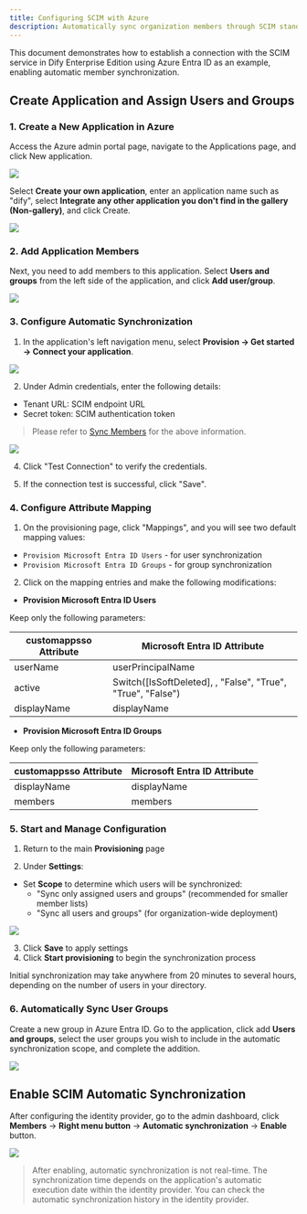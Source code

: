 ```yaml
---
title: Configuring SCIM with Azure
description: Automatically sync organization members through SCIM standard. Version ≥ v2.7.0
---
```


This document demonstrates how to establish a connection with the SCIM service in Dify Enterprise Edition using Azure Entra ID as an example, enabling automatic member synchronization.

## Create Application and Assign Users and Groups

### 1. Create a New Application in Azure

Access the Azure admin portal page, navigate to the Applications page, and click New application.

![](https://assets-docs.dify.ai/2024/11/4f52715ff661e6c9430af09b4b2a4736.png)

Select **Create your own application**, enter an application name such as "dify", select **Integrate any other application you don't find in the gallery (Non-gallery)**, and click Create.

![](https://assets-docs.dify.ai/2024/11/b823ecfaa94d18ba0ac794cc0290dc7f.png)

### 2. Add Application Members

Next, you need to add members to this application. Select **Users and groups** from the left side of the application, and click **Add user/group**.

![](https://assets-docs.dify.ai/2024/11/ed3c6f5de21c75e2261bf05d055ffb9e.png)

### 3. Configure Automatic Synchronization

1. In the application's left navigation menu, select **Provision → Get started → Connect your application**.

![](https://assets-docs.dify.ai/2025/05/f890065efeb5390dcb43e7e7d1c1f5b8.png)

2. Under Admin credentials, enter the following details:

  - Tenant URL: SCIM endpoint URL
  - Secret token: SCIM authentication token

  > Please refer to [Sync Members](../sync-team-members) for the above information.

  ![](https://assets-docs.dify.ai/2025/05/03f1e586bc428538d80b6f5316a293df.png)

4. Click "Test Connection" to verify the credentials.

5. If the connection test is successful, click "Save".

### 4. Configure Attribute Mapping

1. On the provisioning page, click "Mappings", and you will see two default mapping values:

  - `Provision Microsoft Entra ID Users` - for user synchronization
  - `Provision Microsoft Entra ID Groups` - for group synchronization

2. Click on the mapping entries and make the following modifications:

- **Provision Microsoft Entra ID Users**

Keep only the following parameters:

| customappsso Attribute | Microsoft Entra ID Attribute |
|------------------|------------------------|
| userName | userPrincipalName |
| active | Switch([IsSoftDeleted], , "False", "True", "True", "False") |
| displayName | displayName |

- **Provision Microsoft Entra ID Groups**

Keep only the following parameters:

| customappsso Attribute | Microsoft Entra ID Attribute |
|------------------|------------------------|
| displayName | displayName |
| members | members |

### 5. Start and Manage Configuration

1. Return to the main **Provisioning** page

2. Under **Settings**:
  - Set **Scope** to determine which users will be synchronized:
    - "Sync only assigned users and groups" (recommended for smaller member lists)
    - "Sync all users and groups" (for organization-wide deployment)

  ![](https://assets-docs.dify.ai/2025/05/489e8b8f4091d53ab699ec33199d57a4.png)

3. Click **Save** to apply settings
4. Click **Start provisioning** to begin the synchronization process

<Note>
  Initial synchronization may take anywhere from 20 minutes to several hours, depending on the number of users in your directory.
</Note>

### 6. Automatically Sync User Groups

Create a new group in Azure Entra ID. Go to the application, click add **Users and groups**, select the user groups you wish to include in the automatic synchronization scope, and complete the addition.

![](https://assets-docs.dify.ai/2025/05/af19820dfd75bd6bc00c602009574a77.png)

## Enable SCIM Automatic Synchronization

After configuring the identity provider, go to the admin dashboard, click **Members** → **Right menu button** → **Automatic synchronization** → **Enable** button.

![](https://assets-docs.dify.ai/2025/05/08d3b05fc5dfaa1eb0a6b8bd523ea5f9.png)

> After enabling, automatic synchronization is not real-time. The synchronization time depends on the application's automatic execution date within the identity provider. You can check the automatic synchronization history in the identity provider.
